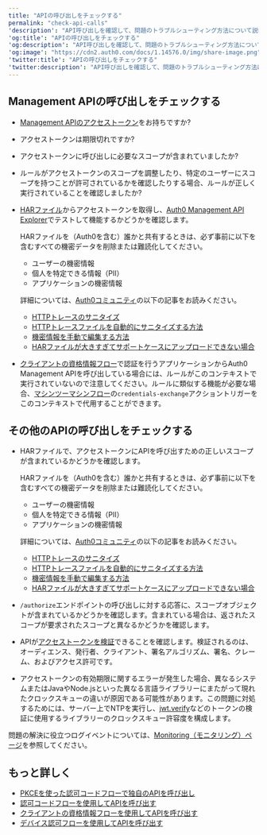 ```yaml
---
title: "APIの呼び出しをチェックする"
permalink: "check-api-calls"
'description': "API呼び出しを確認して、問題のトラブルシューティング方法について説明します。"
'og:title': "APIの呼び出しをチェックする"
'og:description': "API呼び出しを確認して、問題のトラブルシューティング方法について説明します。"
'og:image': "https://cdn2.auth0.com/docs/1.14576.0/img/share-image.png"
'twitter:title': "APIの呼び出しをチェックする"
'twitter:description': "API呼び出しを確認して、問題のトラブルシューティング方法について説明します。"
---
```


## Management APIの呼び出しをチェックする

* [Management APIのアクセストークン](/docs/ja-jp/secure/tokens/access-tokens/management-api-access-tokens)をお持ちですか?
* アクセストークンは期限切れですか?
* アクセストークンに呼び出しに必要なスコープが含まれていましたか?
* ルールがアクセストークンのスコープを調整したり、特定のユーザーにスコープを持つことが許可されているかを確認したりする場合、ルールが正しく実行されていることを確認しましたか?
* [HARファイル](/docs/ja-jp/troubleshoot/troubleshooting-tools/generate-and-analyze-har-files)からアクセストークンを取得し、[Auth0 Management API Explorer](/docs/api/management/v2)でテストして機能するかどうかを確認します。

  <Warning>

  HARファイルを（Auth0を含む）誰かと共有するときは、必ず事前に以下を含むすべての機密データを削除または難読化してください。

  + ユーザーの機密情報
  + 個人を特定できる情報（PII）
  + アプリケーションの機密情報

  詳細については、[Auth0コミュニティ](https://community.auth0.com)の以下の記事をお読みください。

  + [HTTPトレースのサニタイズ](https://community.auth0.com/t/sanitizing-http-traces/119488)
  + [HTTPトレースファイルを自動的にサニタイズする方法](https://community.auth0.com/t/how-to-sanitize-a-http-trace-file-automatically/120583)
  + [機密情報を手動で編集する方法](https://community.auth0.com/t/how-to-manually-redact-sensitive-information/122554)
  + [HARファイルが大きすぎてサポートケースにアップロードできない場合](https://community.auth0.com/t/har-file-is-too-large-to-upload-to-the-support-case/122488)
  </Warning>

* [クライアントの資格情報フロー](/docs/ja-jp/get-started/authentication-and-authorization-flow/client-credentials-flow)で認証を行うアプリケーションからAuth0 <Tooltip data-tooltip-id="react-containers-DefinitionTooltip-0" href="/docs/ja-jp/glossary?term=management-api" tip="Management API: 顧客が管理タスクを実行できるようにするための製品。" cta="用語集の表示">Management API</Tooltip>を呼び出している場合には、ルールがこのコンテキストで実行されていないので注意してください。ルールに類似する機能が必要な場合、[マシンツーマシンフロー](/docs/ja-jp/customize/actions/explore-triggers/machine-to-machine-trigger)の`credentials-exchange`アクショントリガーをこのコンテキストで代用することができます。

## その他のAPIの呼び出しをチェックする

* HARファイルで、アクセストークンにAPIを呼び出すための正しいスコープが含まれているかどうかを確認します。

  <Warning>

  HARファイルを（Auth0を含む）誰かと共有するときは、必ず事前に以下を含むすべての機密データを削除または難読化してください。

  + ユーザーの機密情報
  + 個人を特定できる情報（PII）
  + アプリケーションの機密情報

  詳細については、[Auth0コミュニティ](https://community.auth0.com)の以下の記事をお読みください。

  + [HTTPトレースのサニタイズ](https://community.auth0.com/t/sanitizing-http-traces/119488)
  + [HTTPトレースファイルを自動的にサニタイズする方法](https://community.auth0.com/t/how-to-sanitize-a-http-trace-file-automatically/120583)
  + [機密情報を手動で編集する方法](https://community.auth0.com/t/how-to-manually-redact-sensitive-information/122554)
  + [HARファイルが大きすぎてサポートケースにアップロードできない場合](https://community.auth0.com/t/har-file-is-too-large-to-upload-to-the-support-case/122488)
  </Warning>

* `/authorize`エンドポイントの呼び出しに対する応答に、スコープオブジェクトが含まれているかどうかを確認します。含まれている場合は、返されたスコープが要求されたスコープと異なるかどうかを確認します。
* APIが[アクセストークンを検証](/docs/ja-jp/secure/tokens/access-tokens/validate-access-tokens)できることを確認します。検証されるのは、オーディエンス、発行者、クライアント、署名アルゴリズム、署名、クレーム、およびアクセス許可です。
* アクセストークンの有効期限に関するエラーが発生した場合、異なるシステムまたはJavaやNode.jsといった異なる言語ライブラリーにまたがって現れたクロックスキューの違いが原因である可能性があります。この問題に対処するためには、サーバー上でNTPを実行し、[jwt.verify](https://github.com/auth0/node-jsonwebtoken#jwtverifytoken-secretorpublickey-options-callback)などのトークンの検証に使用するライブラリーのクロックスキュー許容度を構成します。

<Note>

問題の解決に役立つログイベントについては、[Monitoring（モニタリング）ページ](/docs/ja-jp/deploy-monitor/monitor)を参照してください。

</Note>

## もっと詳しく

* [PKCEを使った認可コードフローで独自のAPIを呼び出し](/docs/ja-jp/get-started/authentication-and-authorization-flow/authorization-code-flow-with-pkce/call-your-api-using-the-authorization-code-flow-with-pkce)
* [認可コードフローを使用してAPIを呼び出す](/docs/ja-jp/get-started/authentication-and-authorization-flow/authorization-code-flow/call-your-api-using-the-authorization-code-flow)
* [クライアントの資格情報フローを使用してAPIを呼び出す](/docs/ja-jp/get-started/authentication-and-authorization-flow/client-credentials-flow/call-your-api-using-the-client-credentials-flow)
* [デバイス認可フローを使用してAPIを呼び出す](/docs/ja-jp/get-started/authentication-and-authorization-flow/device-authorization-flow/call-your-api-using-the-device-authorization-flow)